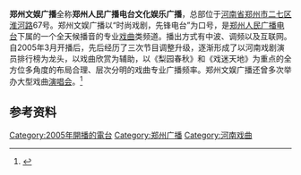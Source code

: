 {{广播电台
| 電臺名稱         = 郑州文娱广播
| 電臺圖片檔案     =
| 電臺圖片尺寸     = 
| 電臺圖片名稱     = 
| 所屬國家         = {{PRC}}
| 總部所在         =[[河南省|河南省]][[郑州市|郑州市]][[二七区|二七区]][[淮河路_(郑州)|淮河路]]67号
| 播放地區         = 郑州市
| 開播日期         =2005年3月
| 停播日期         = 
| 電臺口號         = 郑州文艺戏曲第一台
| 频率= 91.8MHz(也用于HD-radio)
| 擁有者           =[[郑州人民广播电台|郑州人民广播电台]]
| 发射功率           = 10KW
| 发射高度           = 206m
| 设施ID       = 4423558
| 被取代名稱       = 
| 集團同類頻道     = 
| 重播服務頻道     = 
| 電臺官方網站     = http://www.zzradio.cn/
| 備註             = 
| 收听时间01=郑州及周边地区
| 收听频率01 =FM91.8、AM1008
| 線上收聽網站01= 新浪收听
| 線上收聽網址01=[http://video.sina.com.cn/radio/54.html]
}}
'''郑州文娱广播'''全称'''郑州人民广播电台文化娱乐广播'''，总部位于[[河南省|河南省]][[郑州市|郑州市]][[二七区|二七区]][[淮河路_(郑州)|淮河路]]67号。郑州文娱广播以“时尚戏剧，先锋电台”为口号，是[[郑州人民广播电台|郑州人民广播电台]]下属的一个全天候播音的专业[[戏曲|戏曲]]类频道。播出方式有中波、调频以及互联网。自2005年3月开播后，先后经历了三次节目调整升级，逐渐形成了以河南戏剧演员排行榜为龙头，以戏曲欣赏为辅助，以《梨园春秋》和《戏迷天地》为重点的全方位多角度的布局合理、层次分明的戏曲专业广播频率。郑州文娱广播还曾多次举办大型戏曲[[演唱会|演唱会]]。<ref>{{cite web|url=http://www.chinamedia360.com/feature/P1551.shtml|title=郑州人民广播电台文化娱乐广播|publisher=|date=|language=zh-hans}}{{dead link|date=2018年4月 |bot=InternetArchiveBot |fix-attempted=yes }}</ref>

== 参考资料 ==
{{reflist}}

{{豫剧名角}}

[[Category:2005年開播的電台|Category:2005年開播的電台]]
[[Category:郑州广播|Category:郑州广播]]
[[Category:河南戏曲|Category:河南戏曲]]